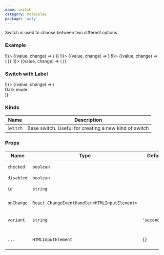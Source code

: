 ```yaml
---
name: switch
category: molecules
package: 'woly'
---
```



Switch is used to choose between two different options.

### Example

<Playground direction="horizontal">
  <State initial={false} change={(i) => !i}>
    {(value, change) => (
      <Switch id="unchecked" checked={value} onChange={change} variant="primary" />
    )}
  </State>
  <State initial={true} change={(i) => !i}>
    {(value, change) => <Switch id="checked" checked={value} onChange={change} variant="primary" />}
  </State>
  <State initial={false} change={(i) => !i}>
    {(value, change) => (
      <Switch
        id="disabled-unchecked"
        checked={value}
        onChange={change}
        variant="primary"
        disabled
      />
    )}
  </State>
  <State initial={true} change={(i) => !i}>
    {(value, change) => (
      <Switch id="disabled-checked" checked={value} onChange={change} variant="primary" disabled />
    )}
  </State>
</Playground>

### Switch with Label

<Playground>
  <State initial={false} change={(i) => !i}>
    {(value, change) => (
      <div
        style={{
          display: 'flex',
          alignItems: 'center',
          padding: '30px',
          background: value ? 'black' : 'white',
        }}
      >
        <Label style={{ paddingRight: '20px' }} variant={value ? 'primary' : 'secondary'}>
          Dark mode
        </Label>
        <Switch id="set-mode" checked={value} onChange={change} variant="primary" />
      </div>
    )}
  </State>
</Playground>

### Kinds

| Name     | Description                                           |
| -------- | ----------------------------------------------------- |
| `Switch` | Base switch. Useful for creating a new kind of switch |

### Props

| Name       | Type                                         | Default       | Description                                       |
| ---------- | -------------------------------------------- | ------------- | ------------------------------------------------- |
| `checked`  | `boolean`                                    |               | Whether switch is checked or not                  |
| `disabled` | `boolean`                                    |               | Disable switch                                    |
| `id`       | `string`                                     |               | HTML id attribute                                 |
| `onChange` | `React.ChangeEventHandler<HTMLInputElement>` |               | Callback when switch is clicked                   |
| `variant`  | `string`                                     | `'secondary'` | Variant prop to style Switch component            |
| `...`      | `HTMLInputElement`                           | `{}`          | Other props are inherited from `HTMLInputElement` |
